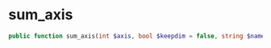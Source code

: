 # sum_axis

```php
public function sum_axis(int $axis, bool $keepdim = false, string $name = ''): Tensor
```